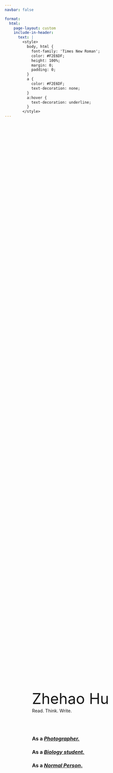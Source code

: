 ```yaml
---
navbar: false

format: 
  html:
    page-layout: custom
    include-in-header: 
      text: |
        <style>
          body, html {
            font-family: 'Times New Roman';
            color: #F2E6DF;
            height: 100%;
            margin: 0;
            padding: 0;
          }
          a {
            color: #F2E6DF;
            text-decoration: none;
          }
          a:hover {
            text-decoration: underline;
          }
        </style>
---
```


<div style="
  height: 100vh;
  width: 100%;
  background-image: url('./assets/images/red-plane.jpg');
  background-size: cover;
  background-position: center;
  background-repeat: no-repeat;
  display: flex;
  flex-direction: column;
  justify-content: center;
">

  <div style="
    flex: 1;
    display: flex;
    justify-content: center;
    align-items: center;
  ">
  
  <div style="
  width: 65%; 
  display: flex;
  justify-content: space-between;
  ">
  
<!-- Left part -->
<div style="width: 100%;">
  <span style="font-size:3rem;line-height:0.7">Zhehao Hu</span>

  <span style="font-size:0.9rem">Read. Think. Write.</span>

  <br><br>

### As a [*Photographer.*](gallery/gallery.qmd)

### As a [*Biology student.*](biology-research/asbiologist.qmd)

### As a [*Normal Person*.](personal/aboutme.qmd)

  <br><br><br>
</div>
    
  <!-- Right part  -->
  <!-- <div style="width: 40%;"> -->
  
<!-- Right part text -->
<!-- To enable this column set left width to 60% -->

  <!-- </div> --> 
  
</div>
</div>
  
  <!-- footer -->
  <footer style="
    padding: 10px 20px 10px 0;
    text-align: right;
    font-family: 'Arial';
    color: #F2E6DF;
    width: 100%;
    font-size: 0.7rem;
  ">
    <p style="margin: 0;">© 2024 Zhehao Hu. Source code available at <a href="https://github.com/zzzhehao/zzzhehao.github.io"><span style="text-decoration: underline;">github.com</span></a>.</p>
  </footer>
</div>